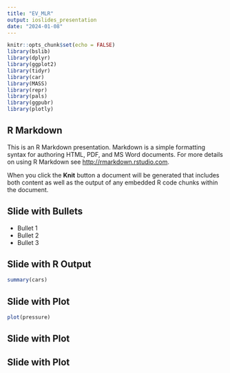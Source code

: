 ```yaml
---
title: "EV_MLR"
output: ioslides_presentation
date: "2024-01-08"
---
```


```r
knitr::opts_chunk$set(echo = FALSE)
library(bslib)
library(dplyr)
library(ggplot2)
library(tidyr)
library(car)
library(MASS)
library(repr)
library(pals)
library(ggpubr)
library(plotly)
```

## R Markdown

This is an R Markdown presentation. Markdown is a simple formatting syntax for authoring HTML, PDF, and MS Word documents. For more details on using R Markdown see <http://rmarkdown.rstudio.com>.

When you click the **Knit** button a document will be generated that includes both content as well as the output of any embedded R code chunks within the document.

## Slide with Bullets

- Bullet 1
- Bullet 2
- Bullet 3

## Slide with R Output

```r
summary(cars)
```

## Slide with Plot

```r
plot(pressure)
```

## Slide with Plot

## Slide with Plot
